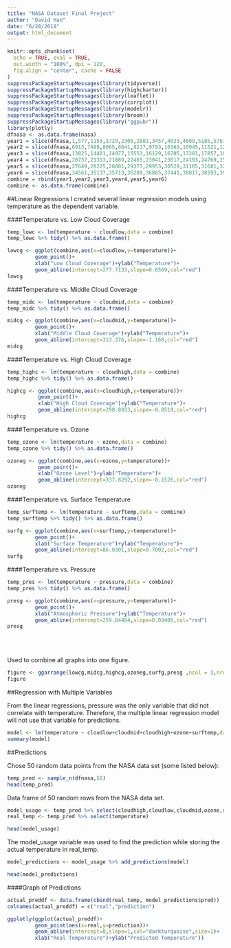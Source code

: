 ```yaml
---
title: "NASA Dataset Final Project"
author: "David Han"
date: "6/28/2019"
output: html_document
---
```


```r
knitr::opts_chunk$set(
  echo = TRUE, eval = TRUE,
  out.width = "100%", dpi = 120,
  fig.align = "center", cache = FALSE
)
suppressPackageStartupMessages(library(tidyverse))
suppressPackageStartupMessages(library(highcharter))
suppressPackageStartupMessages(library(leaflet))
suppressPackageStartupMessages(library(corrplot))
suppressPackageStartupMessages(library(modelr))
suppressPackageStartupMessages(library(broom))
suppressPackageStartupMessages(library("ggpubr"))
library(plotly)
dfnasa <- as.data.frame(nasa)
year1 = slice(dfnasa,1,577,1153,1729,2305,2881,3457,4033,4609,5185,5761,6337)
year2 = slice(dfnasa,6913,7489,8065,8641,9217,9793,10369,10945,11521,12097,12673,13249)
year3 = slice(dfnasa,13825,14401,14977,15553,16129,16705,17281,17857,18433,19009,19585,20161)
year4 = slice(dfnasa,20737,21313,21889,22465,23041,23617,24193,24769,25345,25921,26497,27073)
year5 = slice(dfnasa,27649,28225,28801,29377,29953,30529,31105,31681,32257,32833,33409,33985)
year6 = slice(dfnasa,34561,35137,35713,36289,36865,37441,38017,38593,39169,39745,40321,40897)
combine = rbind(year1,year2,year3,year4,year5,year6)
combine <- as.data.frame(combine)
```

##Linear Regressions
I created several linear regression models using temperature as the dependent variable. 

####Temperature vs. Low Cloud Coverage
```r
temp_lowc <- lm(temperature ~ cloudlow,data = combine)
temp_lowc %>% tidy() %>% as.data.frame()

lowcg <- ggplot(combine,aes(x=cloudlow,y=temperature))+
         geom_point()+
         xlab("Low Cloud Coverage")+ylab("Temperature")+
         geom_abline(intercept=277.7133,slope=0.6569,col="red")
lowcg
```

####Temperature vs. Middle Cloud Coverage
```r
temp_midc <- lm(temperature ~ cloudmid,data = combine)
temp_midc %>% tidy() %>% as.data.frame()

midcg <- ggplot(combine,aes(x=cloudmid,y=temperature))+
         geom_point()+
         xlab("Middle Cloud Coverage")+ylab("Temperature")+
         geom_abline(intercept=313.376,slope=-1.168,col="red")
midcg
```

####Temperature vs. High Cloud Coverage
```r
temp_highc <- lm(temperature ~ cloudhigh,data = combine)
temp_highc %>% tidy() %>% as.data.frame()

highcg <- ggplot(combine,aes(x=cloudhigh,y=temperature))+
          geom_point()+
          xlab("High Cloud Coverage")+ylab("Temperature")+
          geom_abline(intercept=298.8933,slope=-0.8519,col="red")
highcg
```

####Temperature vs. Ozone
```r
temp_ozone <- lm(temperature ~ ozone,data = combine)
temp_ozone %>% tidy() %>% as.data.frame()

ozoneg <- ggplot(combine,aes(x=ozone,y=temperature))+ 
          geom_point()+
          xlab("Ozone Level")+ylab("Temperature")+
          geom_abline(intercept=337.8292,slope=-0.1526,col="red")
ozoneg
```

####Temperature vs. Surface Temperature
```r
temp_surftemp <- lm(temperature ~ surftemp,data = combine)
temp_surftemp %>% tidy() %>% as.data.frame()

surfg <- ggplot(combine,aes(x=surftemp,y=temperature))+
         geom_point()+
         xlab("Surface Temperature")+ylab("Temperature")+
         geom_abline(intercept=86.0301,slope=0.7002,col="red")
surfg
```

####Temperature vs. Pressure
```r
temp_pres <- lm(temperature ~ pressure,data = combine)
temp_pres %>% tidy() %>% as.data.frame()

presg <- ggplot(combine,aes(x=pressure,y=temperature))+
         geom_point()+
         xlab("Atmospheric Pressure")+ylab("Temperature")+
         geom_abline(intercept=259.84484,slope=0.03408,col="red")
presg
```

<br><br>

Used to combine all graphs into one figure.
```r
figure <- ggarrange(lowcg,midcg,highcg,ozoneg,surfg,presg ,ncol = 3,nrow=2)
figure
```


##Regression with Multiple Variables

From the linear regressions, pressure was the only variable that did not correlate with temperature. Therefore, the multiple linear regression model will not use that variable for predictions.

```r
model <- lm(temperature ~ cloudlow+cloudmid+cloudhigh+ozone+surftemp,data=combine)
summary(model)
```

##Predictions

Chose 50 random data points from the NASA data set (some listed below):

```r
temp_pred <- sample_n(dfnasa,50) 
head(temp_pred)
```
Data frame of 50 random rows from the NASA data set.
<br>
```r
model_usage <- temp_pred %>% select(cloudhigh,cloudlow,cloudmid,ozone,surftemp)
real_temp <- temp_pred %>% select(temperature)

head(model_usage)
```
The model_usage variable was used to find the prediction while storing the actual temperature in real_temp.
<br>
```r
model_predictions <- model_usage %>% add_predictions(model)

head(model_predictions)
```

####Graph of Predictions

```r
actual_preddf <- data.frame(cbind(real_temp, model_predictions$pred))
colnames(actual_preddf) = c("real","prediction")

ggplotly(ggplot(actual_preddf)+
         geom_point(aes(x=real,y=prediction))+
         geom_abline(intercept=0,slope=1,col="darkturquoise",size=1)+
         xlab("Real Temperature")+ylab("Predicted Temperature"))
```
<br>


